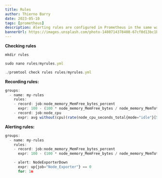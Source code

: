 ```yaml
---
title: Rules
author: Thierno Barry
date: 2023-05-10
tags: [prometheus]
description: Alerting rules are configured in Prometheus in the same way as recording rules.
bannerUrl: https://images.unsplash.com/photo-1480714378408-67cf0d13bc1b
---
```


**Checking rules**

```jsx
mkdir rules

sudo nano rules/myrules.yml

./promtool check rules rules/myrules.yml

```

**Recording rules:**

```jsx
groups:
  - name: my-rules
    rules:
    - record: job:node_memory_MemFree_bytes_percent
      expr: 100 - (100 * node_memory_MemFree_bytes / node_memory_MemTotal_bytes)
    - record: job:node_cpu
      expr: avg without(cpu)(rate(node_cpu_seconds_total{mode="idle"}[5m]))
```

**Alerting rules:**

```jsx
groups:
  - name: my-rules
    rules:
    - record: job:node_memory_MemFree_bytes_percent
      expr: 100 - (100 * node_memory_MemFree_bytes / node_memory_MemTotal_bytes)

    - alert: NodeExporterDown
      expr: up{job="Node_Exporter"} == 0
      for: 1m
```
